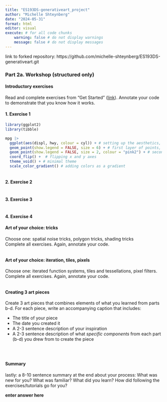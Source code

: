```yaml
---
title: "ES193DS-generativeart_project"
author: "Michelle Shteynberg"
date: "2024-05-31"
format: html 
editor: visual
execute: # for all code chunks
    warning: false # do not display warnings
    message: false # do not display messages
---
```


link to forked repository:
https://github.com/michelle-shteynberg/ES193DS-generativeart.git

### Part 2a. Workshop (structured only)

#### Introductory exercises

Read and complete exercises from “Get Started” ([link](https://art-from-code.netlify.app/day-1/session-1/)). Annotate your code to demonstrate that you know how it works.

#### 1. Exercise 1
```r
library(ggplot2)
library(tibble)

mpg |>
  ggplot(aes(displ, hwy, colour = cyl)) + # setting up the aesthetics, color based on cylinder
  geom_point(show.legend = FALSE, size = 6) + # first layer of points, different shades of blue
  geom_point(show.legend = FALSE, size = 2, colour = "pink2") + # second layer of points, pink
  coord_flip() +  # flipping x and y axes
  theme_void() + # minimal theme
  scale_color_gradient() # adding colors as a gradient
  
```

#### 2. Exercise 2
```r

```

#### 3. Exercise 3
```r

```

#### 4. Exercise 4

#### Art of your choice: tricks

Choose one: spatial noise tricks, polygon tricks, shading tricks  
Complete all exercises. Again, annotate your code.  

```r




```

#### Art of your choice: iteration, tiles, pixels  

Choose one: iterated function systems, tiles and tessellations, pixel filters.  
Complete all exercises. Again, annotate your code.

```r




```

#### Creating 3 art pieces

Create 3 art pieces that combines elements of what you learned from parts b-d. For each piece, write an accompanying caption that includes:  

- The title of your piece  
- The date you created it  
- A 2-3 sentence description of your inspiration  
- A 2-3 sentence description of what _specific components_ from each part (b-d) you drew from to create the piece

```r




```

```r





```

```r




```

#### Summary

lastly: a 8-10 sentence summary at the end about your process: What was new for you? What was familiar? What did you learn? How did following the exercises/tutorials go for you?

**enter answer here**